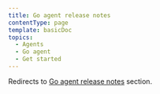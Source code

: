 ```yaml
---
title: Go agent release notes
contentType: page
template: basicDoc
topics:
  - Agents
  - Go agent
  - Get started
---
```


Redirects to [Go agent release notes](/docs/release-notes/agent-release-notes/go-release-notes) section.
